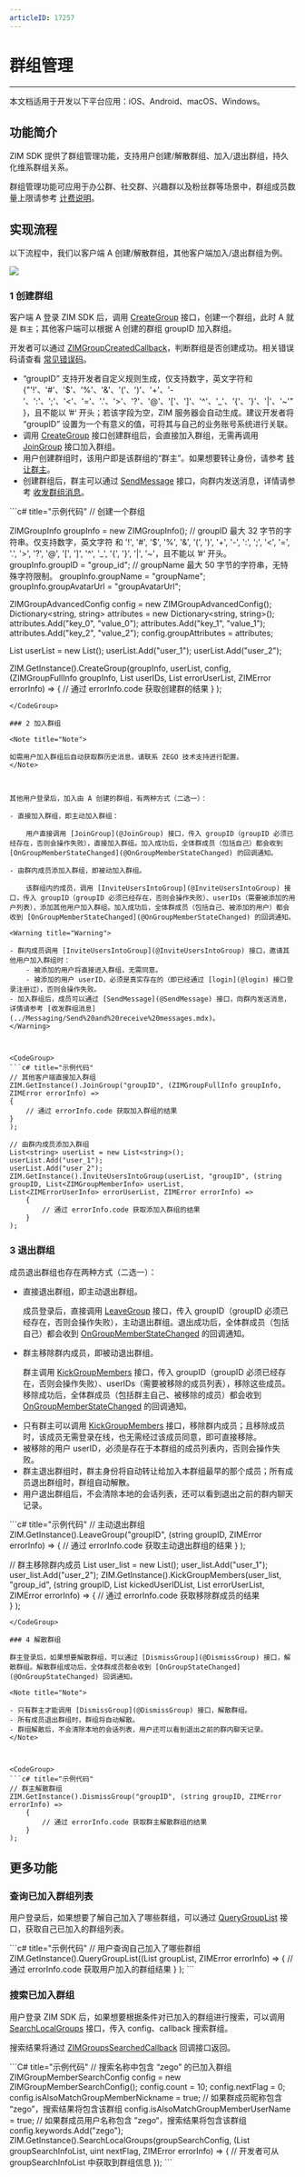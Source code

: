 ```yaml
---
articleID: 17257
---
```



# 群组管理

- - -

<Note title="Note">

本文档适用于开发以下平台应用：iOS、Android、macOS、Windows。
</Note>

## 功能简介

ZIM SDK 提供了群组管理功能，支持用户创建/解散群组、加入/退出群组，持久化维系群组关系。

群组管理功能可应用于办公群、社交群、兴趣群以及粉丝群等场景中，群组成员数量上限请参考 [计费说明](../Content%20Moderation/Instruction.mdx)。



## 实现流程

以下流程中，我们以客户端 A 创建/解散群组，其他客户端加入/退出群组为例。

<Frame width="512" height="auto" caption=""><img src="https://storage.zego.im/sdk-doc/Pics/ZIM/Common/GroupManagement.png" /></Frame>

### 1 创建群组

客户端 A 登录 ZIM SDK 后，调用 [CreateGroup](@CreateGroup) 接口，创建一个群组，此时 A 就是 `群主`；其他客户端可以根据 A 创建的群组 groupID 加入群组。

开发者可以通过 [ZIMGroupCreatedCallback](@ZIMGroupCreatedCallback)，判断群组是否创建成功。相关错误码请查看 [常见错误码](./../../SDK%20Error%20Codes/ZIM.mdx)。

<Warning title="Warning">

- “groupID” 支持开发者自定义规则生成，仅支持数字，英文字符和 {"'!'、'#'、'$'、'%'、'&'、'('、')'、'+'、'-'、':'、';'、'<'、'='、'.'、'>'、'?'、'@'、'['、']'、'^'、'_'、'{'、'}'、'|'、'~'"}，且不能以 ’#‘ 开头；若该字段为空，ZIM 服务器会自动生成。建议开发者将 “groupID” 设置为一个有意义的值，可将其与自己的业务账号系统进行关联。
- 调用 [CreateGroup](@CreateGroup) 接口创建群组后，会直接加入群组，无需再调用 [JoinGroup](@JoinGroup) 接口加入群组。
- 用户创建群组时，该用户即是该群组的“群主”。如果想要转让身份，请参考 [转让群主](./Group%20members.mdx#转让群主)。
- 创建群组后，群主可以通过 [SendMessage](@SendMessage) 接口，向群内发送消息，详情请参考 [收发群组消息](../Messaging/Send%20and%20receive%20messages.mdx)。
</Warning>



<CodeGroup>
```c# title="示例代码"
// 创建一个群组

ZIMGroupInfo groupInfo = new ZIMGroupInfo();
// groupID 最大 32 字节的字符串。仅支持数字，英文字符 和 '!', '#', '$', '%', '&', '(', ')', '+', '-', ':', ';', '<', '=', '.', '>', '?', '@', '[', ']', '^', '_', '{', '}', '|', '~'，且不能以 ’#‘ 开头。            
groupInfo.groupID = "group_id";
// groupName 最大 50 字节的字符串，无特殊字符限制。
groupInfo.groupName = "groupName";
groupInfo.groupAvatarUrl = "groupAvatarUrl";

ZIMGroupAdvancedConfig config = new ZIMGroupAdvancedConfig();
Dictionary<string, string> attributes = new Dictionary<string, string>();
attributes.Add("key_0", "value_0");
attributes.Add("key_1", "value_1");
attributes.Add("key_2", "value_2");
config.groupAttributes = attributes;

List<string> userList = new List<string>();
userList.Add("user_1");
userList.Add("user_2");

ZIM.GetInstance().CreateGroup(groupInfo, userList, config, (ZIMGroupFullInfo groupInfo, List<ZIMGroupMemberInfo> userIDs,
    List<ZIMErrorUserInfo> errorUserList, ZIMError errorInfo) =>
        {
            // 通过 errorInfo.code 获取创建群的结果
        }
);
```
</CodeGroup>

### 2 加入群组

<Note title="Note">

如需用户加入群组后自动获取群历史消息，请联系 ZEGO 技术支持进行配置。
</Note>



其他用户登录后，加入由 A 创建的群组，有两种方式（二选一）：

- 直接加入群组，即主动加入群组：
    
    用户直接调用 [JoinGroup](@JoinGroup) 接口，传入 groupID（groupID 必须已经存在，否则会操作失败），直接加入群组。加入成功后，全体群成员（包括自己）都会收到 [OnGroupMemberStateChanged](@OnGroupMemberStateChanged) 的回调通知。

- 由群内成员添加入群组，即被动加入群组。

    该群组内的成员，调用 [InviteUsersIntoGroup](@InviteUsersIntoGroup) 接口，传入 groupID（groupID 必须已经存在，否则会操作失败）、userIDs（需要被添加的用户列表），添加其他用户加入群组。加入成功后，全体群成员（包括自己、被添加的用户）都会收到 [OnGroupMemberStateChanged](@OnGroupMemberStateChanged) 的回调通知。

<Warning title="Warning">

- 群内成员调用 [InviteUsersIntoGroup](@InviteUsersIntoGroup) 接口，邀请其他用户加入群组时：
    - 被添加的用户将直接进入群组，无需同意。
    - 被添加的用户 userID，必须是真实存在的（即已经通过 [login](@login) 接口登录注册过），否则会操作失败。
- 加入群组后，成员可以通过 [SendMessage](@SendMessage) 接口，向群内发送消息，详情请参考 [收发群组消息](../Messaging/Send%20and%20receive%20messages.mdx)。
</Warning>



<CodeGroup>
```c# title="示例代码"
// 其他客户端直接加入群组
ZIM.GetInstance().JoinGroup("groupID", (ZIMGroupFullInfo groupInfo, ZIMError errorInfo) =>
{
    // 通过 errorInfo.code 获取加入群组的结果
}
);

// 由群内成员添加入群组
List<string> userList = new List<string>();
userList.Add("user_1");
userList.Add("user_2");
ZIM.GetInstance().InviteUsersIntoGroup(userList, "groupID", (string groupID, List<ZIMGroupMemberInfo> userList,
List<ZIMErrorUserInfo> errorUserList, ZIMError errorInfo) =>
    {
        // 通过 errorInfo.code 获取添加入群组的结果    
    }
);
```
</CodeGroup>

### 3 退出群组

成员退出群组也存在两种方式（二选一）：

- 直接退出群组，即主动退出群组。

    成员登录后，直接调用 [LeaveGroup](@LeaveGroup) 接口，传入 groupID（groupID 必须已经存在，否则会操作失败），主动退出群组。退出成功后，全体群成员（包括自己）都会收到 [OnGroupMemberStateChanged](@OnGroupMemberStateChanged) 的回调通知。
 
- 群主移除群内成员，即被动退出群组。

    群主调用 [KickGroupMembers](@KickGroupMembers) 接口，传入 groupID（groupID 必须已经存在，否则会操作失败）、userIDs（需要被移除的成员列表），移除这些成员。移除成功后，全体群成员（包括群主自己、被移除的成员）都会收到 [OnGroupMemberStateChanged](@OnGroupMemberStateChanged) 的回调通知。

<Warning title="Warning">

- 只有群主可以调用 [KickGroupMembers](@KickGroupMembers) 接口，移除群内成员；且移除成员时，该成员无需登录在线，也无需经过该成员同意，即可直接移除。
- 被移除的用户 userID，必须是存在于本群组的成员列表内，否则会操作失败。
- 群主退出群组时，群主身份将自动转让给加入本群组最早的那个成员；所有成员退出群组时，群组自动解散。
- 用户退出群组后，不会清除本地的会话列表，还可以看到退出之前的群内聊天记录。
</Warning>




<CodeGroup>
```c# title="示例代码"
// 主动退出群组
ZIM.GetInstance().LeaveGroup("groupID", (string groupID, ZIMError errorInfo) =>
{
    // 通过 errorInfo.code 获取主动退出群组的结果     
}
);

// 群主移除群内成员
List<string> user_list = new List<string>();
user_list.Add("user_1");
user_list.Add("user_2");
ZIM.GetInstance().KickGroupMembers(user_list, "group_id", (string groupID, List<string> kickedUserIDList,
   List<ZIMErrorUserInfo> errorUserList, ZIMError errorInfo) =>
    {
        // 通过 errorInfo.code 获取移除群成员的结果     
    }
);
```
</CodeGroup>

### 4 解散群组

群主登录后，如果想要解散群组，可以通过 [DismissGroup](@DismissGroup) 接口，解散群组。解散群组成功后，全体群成员都会收到 [OnGroupStateChanged](@OnGroupStateChanged) 回调通知。

<Note title="Note">

- 只有群主才能调用 [DismissGroup](@DismissGroup) 接口，解散群组。
- 所有成员退出群组时，群组将自动解散。
- 群组解散后，不会清除本地的会话列表，用户还可以看到退出之前的群内聊天记录。
</Note>



<CodeGroup>
```c# title="示例代码"
// 群主解散群组
ZIM.GetInstance().DismissGroup("groupID", (string groupID, ZIMError errorInfo) =>
    {
        // 通过 errorInfo.code 获取群主解散群组的结果
    }
);
```
</CodeGroup>

## 更多功能

### 查询已加入群组列表

用户登录后，如果想要了解自己加入了哪些群组，可以通过 [QueryGroupList](@QueryGroupList) 接口，获取自己已加入的群组列表。




<CodeGroup>
```c# title="示例代码"
// 用户查询自己加入了哪些群组
ZIM.GetInstance().QueryGroupList((List<ZIMGroup> groupList, ZIMError errorInfo) =>
    {
        // 通过 errorInfo.code 获取用户加入的群组结果
    }
);
```
</CodeGroup>

### 搜索已加入群组

用户登录 ZIM SDK 后，如果想要根据条件对已加入的群组进行搜索，可以调用 [SearchLocalGroups](@SearchLocalGroups) 接口，传入 config、callback 搜索群组。

搜索结果将通过 [ZIMGroupsSearchedCallback](@ZIMGroupsSearchedCallback) 回调接口返回。




<CodeGroup>
```C# title="示例代码"
// 搜索名称中包含 “zego” 的已加入群组
ZIMGroupMemberSearchConfig config = new ZIMGroupMemberSearchConfig();
config.count = 10;
config.nextFlag = 0;
config.isAlsoMatchGroupMemberNickname = true; // 如果群成员昵称包含 “zego”，搜索结果将包含该群组
config.isAlsoMatchGroupMemberUserName = true; // 如果群成员用户名称包含 ”zego“，搜索结果将包含该群组
config.keywords.Add("zego");
ZIM.GetInstance().SearchLocalGroups(groupSearchConfig, (List<ZIMGroupSearchInfo> groupSearchInfoList,
        uint nextFlag, ZIMError errorInfo) =>
    {
        // 开发者可从 groupSearchInfoList 中获取到群组信息     
    });
```
</CodeGroup>
